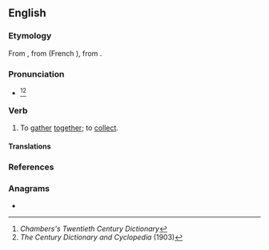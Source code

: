 ==English==

===Etymology===
From {{inh|en|enm|aquylen}}, from {{der|en|fro|acoillir|t=to receive}} (French {{m|fr|accueillir}}), from {{der|en|la|*accolligō}}.

===Pronunciation===
* {{IPA|en|/æ(k).ˈkɔɪl/}}<ref>''Chambers's Twentieth Century Dictionary''</ref><ref>''The Century Dictionary and Cyclopedia'' (1903)</ref>

===Verb===
{{en-verb}}

# {{lb|en|transitive|obsolete}} To [[gather]] [[together]]; to [[collect]].
#: {{rfquotek|en|Edmund Spenser}}

====Translations====
{{trans-see|nautical sense|coil}}

===References===
<references/>

===Anagrams===
* {{anagrams|en|a=accilo|acocil|calcio-|calico}}
